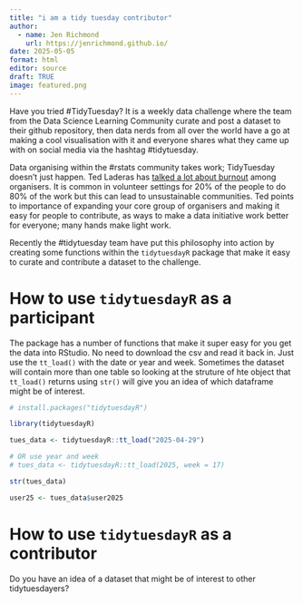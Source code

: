 ```yaml
---
title: "i am a tidy tuesday contributor"
author:
  - name: Jen Richmond
    url: https://jenrichmond.github.io/
date: 2025-05-05
format: html
editor: source
draft: TRUE
image: featured.png
---
```


Have you tried #TidyTuesday? It is a weekly data challenge where the team from the Data Science Learning Community curate and post a dataset to their github repository, then data nerds from all over the world have a go at making a cool visualisation with it and everyone shares what they came up with on social media via the hashtag #tidytuesday. 

Data organising within the #rstats community takes work; TidyTuesday doesn't just happen. Ted Laderas has [talked a lot about burnout](https://laderast.github.io/meetup_burnout/) among organisers. It is common in volunteer settings for 20% of the people to do 80% of the work but this can lead to unsustainable communities. Ted points to importance of expanding your core group of organisers and making it easy for people to contribute, as ways to make a data initiative work better for everyone; many hands make light work. 

Recently the #tidytuesday team have put this philosophy into action by creating some functions within the `tidytuesdayR` package that make it easy to curate and contribute a dataset to the challenge. 

# How to use `tidytuesdayR` as a participant

The package has a number of functions that make it super easy for you get the data into RStudio. No need to download the csv and read it back in. Just use the `tt_load()` with the date or year and week. Sometimes the dataset will contain more than one table so looking at the struture of hte object that `tt_load()` returns using `str()` will give you an idea of which dataframe might be of interest. 
```r

# install.packages("tidytuesdayR")

library(tidytuesdayR)

tues_data <- tidytuesdayR::tt_load("2025-04-29") 

# OR use year and week
# tues_data <- tidytuesdayR::tt_load(2025, week = 17) 

str(tues_data)

user25 <- tues_data$user2025

```



# How to use `tidytuesdayR` as a contributor

Do you have an idea of a dataset that might be of interest to other tidytuesdayers? 